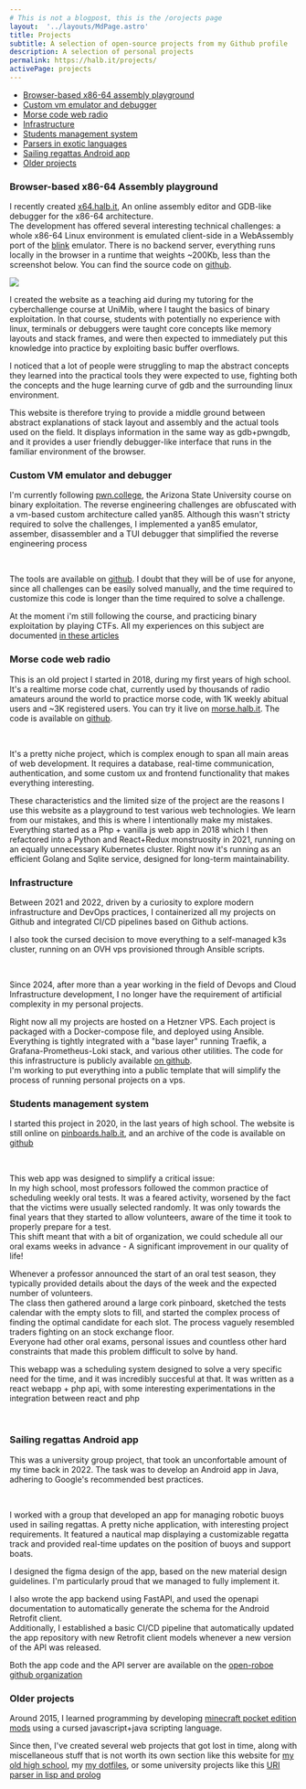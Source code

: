 ```yaml
---
# This is not a blogpost, this is the /orojects page
layout:  '../layouts/MdPage.astro'
title: Projects
subtitle: A selection of open-source projects from my Github profile
description: A selection of personal projects
permalink: https://halb.it/projects/
activePage: projects
---
```


- [Browser-based x86-64 assembly playground](#browser-based-x86-64-assembly-playground)
- [Custom vm emulator and debugger](#custom-vm-emulator-and-debugger)
- [Morse code web radio](#morse-code-web-radio)
- [Infrastructure](#infrastructure)
- [Students management system](#students-management-system)
- [Parsers in exotic languages](#parsers-in-exotic-languages)
- [Sailing regattas Android app](#sailing-regattas-android-app)
- [Older projects](#older-projects)

### Browser-based x86-64 Assembly playground

I recently created [x64.halb.it](https://x64.halb.it), An online assembly editor and GDB-like debugger for the x86-64 architecture. <br/>
The development has offered several interesting technical challenges:
a whole x86-64 Linux environment
is emulated client-side in a WebAssembly port of the [blink](https://github.com/jart/blink/) emulator.
There is no backend server, everything runs locally in the browser
in a runtime that weights ~200Kb, less than the screenshot below.
You can find the source code on [github](https://github.com/robalb/x86-64-playground).

<img src={x64_src.src} />
<br />

I created the website as a teaching aid during my tutoring for the cyberchallenge course at UniMib,
where I taught the basics of binary exploitation.
In that course, students with potentially no experience with linux, terminals or debuggers were taught
core concepts like memory layouts and stack frames, and were then expected to immediately put this
knowledge into practice by exploiting basic buffer overflows.

I noticed that a lot of people were struggling to map the abstract concepts they learned into the 
practical tools they were expected to use, fighting both the concepts and the huge learning curve of gdb
and the surrounding linux environment.

This website is therefore trying to provide a middle ground between abstract explanations of stack layout and
assembly and the actual tools used on the field. It displays information in the same way as
gdb+pwngdb, and it provides a user friendly debugger-like interface that runs in the familiar
environment of the browser.





### Custom VM emulator and debugger

I'm currently following [pwn.college](https://pwn.college), the
Arizona State University course on binary exploitation.
The reverse engineering challenges are obfuscated with a vm-based custom
architecture called yan85.
Although this wasn't stricty required to solve the challenges, I implemented
a yan85 emulator, assember, disassembler and a TUI debugger that 
simplified the reverse engineering process

<Picture src="custom-debugger" height={490} alt="Screenshot of a terminal showing a Textual User interface resembling a debugger. the terminal is split in two vertical sections. on the left there is a hexdump, on the right there is a disassembly listing. an ascii arrow points to the current instruction. At the bottom there is a row showing the values of some registers: registers A,B,C,D have a value of 0. register s has a value of 0x5, register f has a value of 0x6, which corresponds to the flags EZ. In the same row, there is a summary of the debugger commands: (s: step, r: reverse step, c: continue, ctrl-c: quit )" />
<br />

The tools are available on [github](https://github.com/robalb/custom-vm-emulator).
I doubt that they will be of use for anyone, since all challenges can be easily solved 
manually, and the time required to customize this code is longer than the time
required to solve a challenge.

At the moment i'm still following the course, and practicing binary exploitation by playing CTFs.
All my experiences on this subject are documented [in these articles](/articles/#pwn)

### Morse code web radio

This is an old project I started in 2018, during my first years of high school.<br/>
It's a realtime morse code chat, currently used by thousands of radio amateurs around the world to practice
morse code, with 1K weekly abitual users and ~3K registered users.
You can try it live on [morse.halb.it](https://morse.halb.it). The code is available on 
[github](https://github.com/robalb/morsechat).

<Picture src="morsechat" height={490} alt="Screenshot of a webapp. it's a chat, where all text is in morse code. At the bottom there is a single key. At the left side of the chat there is a panel: it shows two online users, one is typing. at the bottom there are some sliders, labelled: wpm, receiver volume, key volume. There is also a switch labelled 'show letters', and a settings buttom" />
<br/>

It's a pretty niche project, which is complex enough to span all main areas of web development.
It requires a database, real-time communication, authentication, and some custom ux and frontend functionality
that makes everything interesting.<br/>

These characteristics and the limited size of the project are the reasons I
use this website as a playground to test various web technologies. We learn from our mistakes,
and this is where I intentionally make my mistakes.<br/>
Everything started as a Php + vanilla js web app in 2018 which I then refactored into
a Python and React+Redux monstruosity in 2021, 
running on an equally unnecessary Kubernetes cluster. Right now it's running as an efficient
Golang and Sqlite service, designed for long-term maintainability.

### Infrastructure

Between 2021 and 2022, driven by a curiosity to explore modern infrastructure and DevOps practices,
I containerized all my projects on Github and integrated CI/CD pipelines based on Github actions.

I also took the cursed decision to move everything to a self-managed k3s cluster, running on
an OVH vps provisioned through Ansible scripts.

<Picture height="400" src="helloworld-generic" alt="A diagram of a CI/CD pipeline involving github actions, a docker registry, argoCD and kubernetes" />
<br />

Since 2024, after more than a year working in the field of Devops and Cloud Infrastructure
development, I no longer have the requirement of artificial complexity in my personal projects.

Right now all my projects are hosted on a Hetzner VPS.
Each project is packaged with a Docker-compose file, and deployed using Ansible.
Everything is tightly integrated with a "base layer" running Traefik, a Grafana-Prometheus-Loki stack, and various other
utilities. The code for this infrastructure is publicly available [on github](https://github.com/robalb/my-infra).<br /> 
I'm working to put everything into a public template that will simplify
the process of running personal projects on a vps.


### Students management system

I started this project in 2020, in the last years of high school. The website is 
still online on [pinboards.halb.it](https://pinboards.halb.it), and an archive of the code
is available on [github](https://github.com/robalb/studentsplanner)

<Picture src="pinboards-1" height={590} alt="Screenshot of the landing page of pinboards.halb.it" />
<br/>

This web app was designed to simplify a critical issue:<br/>
In my high school, most professors followed the common practice of scheduling weekly oral tests.
It was a feared activity, worsened by the fact that the victims were usually selected randomly.
It was only towards the final years that they started
to allow volunteers, aware of the time it took to properly prepare for a test.<br/>
This shift meant that with a bit of organization, we could schedule all our oral exams weeks in advance -
A significant improvement in our quality of life!

Whenever a professor announced the start of an oral test season,
they typically provided details about the days of the week and the expected number of volunteers.<br/>
The class then gathered around a large cork pinboard, sketched the tests calendar with the empty slots to fill,
and started the complex process of finding the optimal candidate for each slot. The process vaguely resembled
traders fighting on an stock exchange floor.<br/>
Everyone had other oral exams, personal issues and countless other hard constraints that made this problem difficult
to solve by hand.

This webapp was a scheduling system designed to solve a very specific need for the time,
and it was incredibly succesful at that. It was written as a react webapp + php api, with some interesting
experimentations in the integration between react and php


<Picture src="pinboards-2" height={490} alt="Screenshot of the pinboards web app. It shows a calendar, with names in each slot. the calendar is labelled 'Inglese', and has an orange background. There are other calendars with other colors, that are minimized." />
<br/>


### Sailing regattas Android app

This was a university group project, that took an unconfortable amount of my time
back in 2022.
The task was to develop an Android app in Java, adhering to Google's recommended best practices.

<Picture src="roboapp-figma" alt="some screens from an android app. The first screen is a login form. The second screen shows a list of regattas. The third screen shows the same page as the previous one, but there are no regattas, and a placeholder text is shown instead. The text says: 'There are no regattas. Regattas are interactive sailing courses that you can design and manage in real time with others. Create a new regatta with the create new regatta button.' The last screen shows a nautical map. a compass on top is pointing north, and a large text says 'Buoy stacchetto 40° N' On the map, a flag connected to a long line is overlayed on top of the water " />
<br/>

I worked with a group that developed an app for managing robotic buoys used in sailing regattas.
A pretty niche application, with interesting project requirements.
It featured a nautical map displaying a
customizable regatta track and provided real-time updates on the position of buoys and support boats.

I designed the figma design of the app, based on the new material design guidelines. 
I'm particularly proud that we managed to fully implement it.

I also wrote the app backend using FastAPI, and used the openapi documentation 
to automatically generate the schema for the Android Retrofit client.<br/>
Additionally, I established a basic CI/CD pipeline that automatically updated the 
app repository with new Retrofit client models whenever a new version of the API was released.

Both the app code and the API server are available on the [open-roboe github organization](https://github.com/open-roboe)


### Older projects

Around 2015, I learned programming by developing [minecraft pocket edition mods](https://web.archive.org/web/20190301083244/mcpedl.com/?s=robalb)
using a cursed javascript+java scripting language.

Since then, I've created several web projects that got lost in time,
along with miscellaneous stuff that is not worth its own section like
this website for [my old high school](https://github.com/liceobanfi/banfi-in-diretta), my
[my dotfiles](https://github.com/robalb/dotfiles),
or some university projects like this [URI parser in lisp and prolog](https://github.com/robalb/uri_parser_project)




